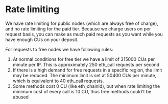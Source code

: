 
<Head>
  <title>
    Understanding dRPC Rate Limiting: Rules for Free and Paid Node Request
  </title>
  <meta
    name="description"
    content="Explore dRPC's rate limiting rules for public nodes. Understand the CU limits per IP, adjustments for high demand, and the minimum CU cost for free methods."
  />
</Head>

# Rate limiting

We have rate limiting for public nodes (which are always free of charge), and no rate limiting for the paid tier.
Because we charge users on per request basis, you can make as much paid requests as you want while you have enough CUs on your deposit.

For requests to free nodes we have following rules:

1. At normal conditions for free tier we have a limit of 315000 CUs per minute per IP. This is approximately 250 eth_call requests per second
2. If there is a high demand for free requests in a specific region, the limit may be reduced. The minimum limit is set at 50400 CUs per minute, which is equivalent to 40 eth_call requests.
3. Some methods cost 0 CU (like eth_chainId), but when rate limiting the minimum cost of every call is 10 CU, thus free methods could't be abused

